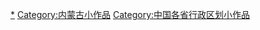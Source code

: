 {{Hiddencat}}

[[Category:内蒙古行政区划|*]]
[[Category:内蒙古小作品|Category:内蒙古小作品]]
[[Category:中国各省行政区划小作品|Category:中国各省行政区划小作品]]